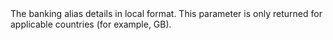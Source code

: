 
<ParamField body="LocalAccountDetails" type="object" >    
The banking alias details in local format. This parameter is only returned for applicable countries (for example, GB).
<SortCode1/>
<AccountNumber1/>
</ParamField>